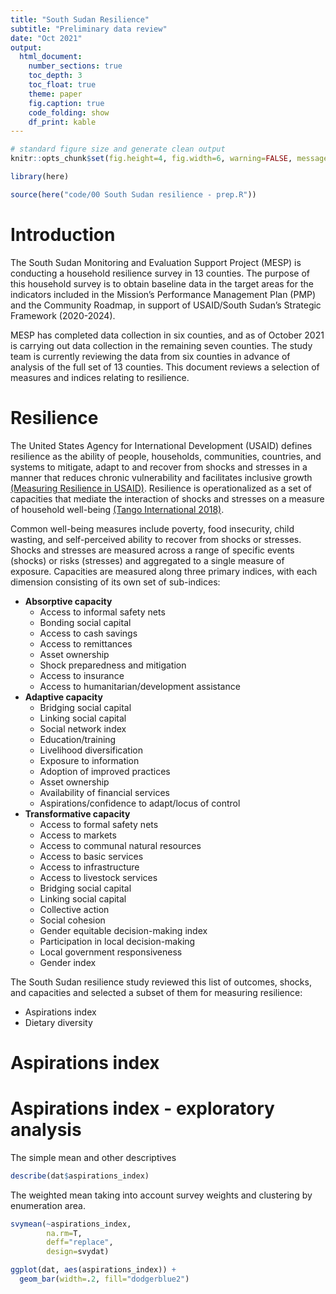 ```yaml
---
title: "South Sudan Resilience"
subtitle: "Preliminary data review"
date: "Oct 2021"
output: 
  html_document:
    number_sections: true
    toc_depth: 3
    toc_float: true
    theme: paper
    fig.caption: true
    code_folding: show
    df_print: kable
---
```


```r

# standard figure size and generate clean output
knitr::opts_chunk$set(fig.height=4, fig.width=6, warning=FALSE, message=FALSE, cache=TRUE, error=T, echo=T)

library(here)

source(here("code/00 South Sudan resilience - prep.R"))

```

# Introduction

The South Sudan Monitoring and Evaluation Support Project (MESP) is conducting a household resilience survey in 13 counties. The purpose of this household survey is to obtain baseline data in the target areas for the indicators included in the Mission’s Performance Management Plan (PMP) and the Community Roadmap, in support of USAID/South Sudan’s Strategic Framework (2020-2024). 

MESP has completed data collection in six counties, and as of October 2021 is carrying out data collection in the remaining seven counties. The study team is currently reviewing the data from six counties in advance of analysis of the full set of 13 counties. This document reviews a selection of measures and indices relating to resilience.    

# Resilience

The United States Agency for International Development (USAID) defines resilience as the ability of people, households, communities, countries, and systems to mitigate, adapt to and recover from shocks and stresses in a manner that reduces chronic vulnerability and facilitates inclusive growth [(Measuring Resilience in USAID)](https://www.usaid.gov/sites/default/files/documents/1866/Technical%20Note_Measuring%20Resilience%20in%20USAID_June%202013.pdf). Resilience is operationalized as a set of capacities that mediate the interaction of shocks and stresses on a measure of household well-being [(Tango International 2018)](https://www.fsnnetwork.org/sites/default/files/Methodology_Guide_Nov2018508.pdf). 

Common well-being measures include poverty, food insecurity, child wasting, and self-perceived ability to recover from shocks or stresses. Shocks and stresses are measured across a range of specific events (shocks) or risks (stresses) and aggregated to a single measure of exposure. Capacities are measured along three primary indices, with each dimension consisting of its own set of sub-indices: 

* **Absorptive capacity**  
  - Access to informal safety nets  
  - Bonding social capital  
  - Access to cash savings  
  - Access to remittances  
  - Asset ownership  
  - Shock preparedness and mitigation  
  - Access to insurance  
  - Access to humanitarian/development assistance  

* **Adaptive capacity**  
  - Bridging social capital  
  - Linking social capital  
  - Social network index   
  - Education/training  
  - Livelihood diversification  
  - Exposure to information  
  - Adoption of improved practices  
  - Asset ownership  
  - Availability of financial services  
  - Aspirations/confidence to adapt/locus of control  

* **Transformative capacity**  
  - Access to formal safety nets  
  - Access to markets   
  - Access to communal natural resources  
  - Access to basic services  
  - Access to infrastructure  
  - Access to livestock services  
  - Bridging social capital  
  - Linking social capital  
  - Collective action   
  - Social cohesion  
  - Gender equitable decision-making index  
  - Participation in local decision-making  
  - Local government responsiveness  
  - Gender index  

The South Sudan resilience study reviewed this list of outcomes, shocks, and capacities and selected a subset of them for measuring resilience: 

* Aspirations index
* Dietary diversity


# Aspirations index

# Aspirations index - exploratory analysis

The simple mean and other descriptives

```r
describe(dat$aspirations_index)
```

The weighted mean taking into account survey weights and clustering by enumeration area. 

```r
svymean(~aspirations_index,
        na.rm=T,
        deff="replace",
        design=svydat)
```


```r
ggplot(dat, aes(aspirations_index)) + 
  geom_bar(width=.2, fill="dodgerblue2")
```



